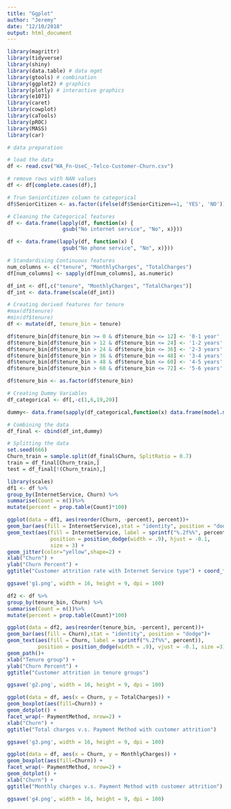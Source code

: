 ```yaml
---
title: "Ggplot"
author: "Jeremy"
date: "12/10/2018"
output: html_document
---
```


```r
library(magrittr)
library(tidyverse)
library(shiny)
library(data.table) # data mgmt
library(gtools) # combination
library(ggplot2) # graphics
library(plotly) # interactive graphics
library(e1071)
library(caret)
library(cowplot)
library(caTools)
library(pROC)
library(MASS)
library(car)
```

```r
# data preparation

# load the data
df <- read.csv("WA_Fn-UseC_-Telco-Customer-Churn.csv")

# remove rows with NAN values
df <- df[complete.cases(df),]

# Trun SeniorCitizen column to categorical 
df$SeniorCitizen <- as.factor(ifelse(df$SeniorCitizen==1, 'YES', 'NO'))
```

```r
# Cleaning the Categorical features
df <- data.frame(lapply(df, function(x) {
                  gsub("No internet service", "No", x)}))

df <- data.frame(lapply(df, function(x) {
                  gsub("No phone service", "No", x)}))

# Standardising Continuous features
num_columns <- c("tenure", "MonthlyCharges", "TotalCharges")
df[num_columns] <- sapply(df[num_columns], as.numeric)

df_int <- df[,c("tenure", "MonthlyCharges", "TotalCharges")]
df_int <- data.frame(scale(df_int))

# Creating derived features for tenure
#max(df$tenure)
#min(df$tenure)
df <- mutate(df, tenure_bin = tenure)

df$tenure_bin[df$tenure_bin >= 0 & df$tenure_bin <= 12] <- '0-1 year'
df$tenure_bin[df$tenure_bin > 12 & df$tenure_bin <= 24] <- '1-2 years'
df$tenure_bin[df$tenure_bin > 24 & df$tenure_bin <= 36] <- '2-3 years'
df$tenure_bin[df$tenure_bin > 36 & df$tenure_bin <= 48] <- '3-4 years'
df$tenure_bin[df$tenure_bin > 48 & df$tenure_bin <= 60] <- '4-5 years'
df$tenure_bin[df$tenure_bin > 60 & df$tenure_bin <= 72] <- '5-6 years'

df$tenure_bin <- as.factor(df$tenure_bin)

# Creating Dummy Variables
df_categorical <- df[,-c(1,6,19,20)]

dummy<- data.frame(sapply(df_categorical,function(x) data.frame(model.matrix(~x-1,data =df_categorical))[,-1]))

# Combining the data
df_final <- cbind(df_int,dummy)

# Splitting the data
set.seed(666)
Churn_train = sample.split(df_final$Churn, SplitRatio = 0.7)
train = df_final[Churn_train,]
test = df_final[!(Churn_train),]
```

```r
library(scales)
df1 <- df %>%
group_by(InternetService, Churn) %>% 
summarise(Count = n())%>% 
mutate(percent = prop.table(Count)*100)

ggplot(data = df1, aes(reorder(Churn, -percent), percent))+
geom_bar(aes(fill = InternetService),stat = "identity", position = "dodge") + 
geom_text(aes(fill = InternetService, label = sprintf("%.2f%%", percent)),  
              position = position_dodge(width = .9), hjust = -0.1,
              size = 3) + 
geom_jitter(color="yellow",shape=2) +
xlab("Churn") + 
ylab("Churn Percent") +
ggtitle("Customer attrition rate with Internet Service type") + coord_flip()

ggsave('g1.png', width = 16, height = 9, dpi = 100)
```

```r
df2 <- df %>%
group_by(tenure_bin, Churn) %>% 
summarise(Count = n())%>% 
mutate(percent = prop.table(Count)*100)

ggplot(data = df2, aes(reorder(tenure_bin, -percent), percent))+
geom_bar(aes(fill = Churn),stat = "identity", position = "dodge")+
geom_text(aes(fill = Churn, label = sprintf("%.2f%%", percent)), 
          position = position_dodge(width = .9), vjust = -0.1, size =3)+
geom_path()+ 
xlab("Tenure group") + 
ylab("Churn Percent") +
ggtitle("Customer attrition in tenure groups")

ggsave('g2.png', width = 16, height = 9, dpi = 100)
```

```r
ggplot(data = df, aes(x = Churn, y = TotalCharges)) + 
geom_boxplot(aes(fill=Churn)) +
geom_dotplot() + 
facet_wrap(~ PaymentMethod, nrow=2) +
xlab("Churn") +
ggtitle("Total charges v.s. Payment Method with customer attrition") 

ggsave('g3.png', width = 16, height = 9, dpi = 100)
```

```r
ggplot(data = df, aes(x = Churn, y = MonthlyCharges)) + 
geom_boxplot(aes(fill=Churn)) +
facet_wrap(~ PaymentMethod, nrow=2) +
geom_dotplot() + 
xlab("Churn") +
ggtitle("Monthly charges v.s. Payment Method with customer attrition")

ggsave('g4.png', width = 16, height = 9, dpi = 100)
```